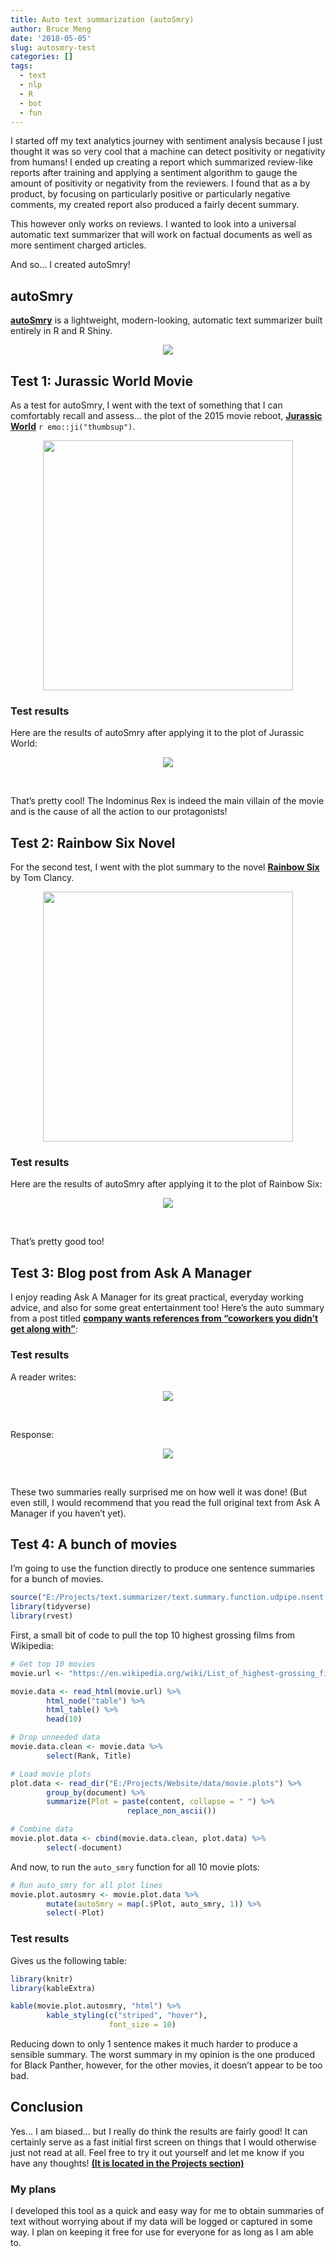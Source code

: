 ```yaml
---
title: Auto text summarization (autoSmry)
author: Bruce Meng
date: '2018-05-05'
slug: autosmry-test
categories: []
tags:
  - text
  - nlp
  - R
  - bot
  - fun
---
```


I started off my text analytics journey with sentiment analysis because I just thought it was so very cool that a machine can detect positivity or negativity from humans! I ended up creating a report which summarized review-like reports after training and applying a sentiment algorithm to gauge the amount of positivity or negativity from the reviewers. I found that as a by product, by focusing on particularly positive or particularly negative comments, my created report also produced a fairly decent summary.

This however only works on reviews. I wanted to look into a universal automatic text summarizer that will work on factual documents as well as more sentiment charged articles.

And so... I created autoSmry!

## autoSmry

**[autoSmry](../../project/autosmry/)** is a lightweight, modern-looking, automatic text summarizer built entirely in R and R Shiny.

<center>
![](/img/autotext/autoSmry.sm.nocap.gif)
</center>



## Test 1: Jurassic World Movie

As a test for autoSmry, I went with the text of something that I can comfortably recall and assess... the plot of the 2015 movie reboot, **[Jurassic World](https://en.wikipedia.org/wiki/Jurassic_World#Plot)** `r emo::ji("thumbsup")`.

<center>
<img src = "/img/autotext/jurassic.world.jpg" height = "400"/>
</center>

### Test results

Here are the results of autoSmry after applying it to the plot of Jurassic World:

<center>
![](/img/autotext/wiki.auto.png)
</center>
<br>

That's pretty cool! The Indominus Rex is indeed the main villain of the movie and is the cause of all the action to our protagonists!

## Test 2: Rainbow Six Novel

For the second test, I went with the plot summary to the novel **[Rainbow Six](https://en.wikipedia.org/wiki/Rainbow_Six_(novel)#Plot_summary)** by Tom Clancy.

<center>
<img src = "/img/autotext/rainbow.6.jpg" height = "400"/>
</center>

### Test results

Here are the results of autoSmry after applying it to the plot of Rainbow Six:

<center>
![](/img/autotext/wiki.auto.rainbow.png)
</center>
<br>

That's pretty good too!

## Test 3: Blog post from Ask A Manager

I enjoy reading Ask A Manager for its great practical, everyday working advice, and also for some great entertainment too! Here's the auto summary from a post titled **[company wants references from “coworkers you didn’t get along with"](http://www.askamanager.org/2016/10/company-wants-references-from-coworkers-you-didnt-get-along-with.html)**:

### Test results

A reader writes:

<center>
![](/img/autotext/aam.reader.png)
</center>
<br>

Response:

<center>
![](/img/autotext/aam.response.png)
</center>
<br>

These two summaries really surprised me on how well it was done! (But even still, I would recommend that you read the full original text from Ask A Manager if you haven't yet).

## Test 4: A bunch of movies

I'm going to use the function directly to produce one sentence summaries for a bunch of movies.

```r
source("E:/Projects/text.summarizer/text.summary.function.udpipe.nsent.R")
library(tidyverse)
library(rvest)
```

First, a small bit of code to pull the top 10 highest grossing films from Wikipedia:
```r
# Get top 10 movies
movie.url <- "https://en.wikipedia.org/wiki/List_of_highest-grossing_films#Highest-grossing_films"

movie.data <- read_html(movie.url) %>%
        html_node("table") %>%
        html_table() %>%
        head(10)

# Drop unneeded data
movie.data.clean <- movie.data %>%
        select(Rank, Title)

# Load movie plots
plot.data <- read_dir("E:/Projects/Website/data/movie.plots") %>%
        group_by(document) %>%
        summarize(Plot = paste(content, collapse = " ") %>%
                          replace_non_ascii())

# Combine data
movie.plot.data <- cbind(movie.data.clean, plot.data) %>%
        select(-document)
```

And now, to run the `auto_smry` function for all 10 movie plots:

```r
# Run auto_smry for all plot lines
movie.plot.autosmry <- movie.plot.data %>%
        mutate(autoSmry = map(.$Plot, auto_smry, 1)) %>%
        select(-Plot)

```

### Test results

Gives us the following table:

```r
library(knitr)
library(kableExtra)

kable(movie.plot.autosmry, "html") %>%
        kable_styling(c("striped", "hover"),
                      font_size = 10)

```

Reducing down to only 1 sentence makes it much harder to produce a sensible summary. The worst summary in my opinion is the one produced for Black Panther, however, for the other movies, it doesn't appear to be too bad.

## Conclusion

Yes... I am biased... but I really do think the results are fairly good! It can certainly serve as a fast initial first screen on things that I would otherwise just not read at all. Feel free to try it out yourself and let me know if you have any thoughts! **[(It is located in the Projects section)](../../project/autoSmry/)**

### My plans

I developed this tool as a quick and easy way for me to obtain summaries of text without worrying about if my data will be logged or captured in some way. I plan on keeping it free for use for everyone for as long as I am able to.


